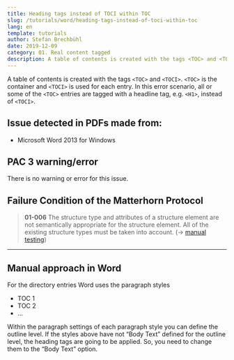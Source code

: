 ```yaml
---
title: Heading tags instead of TOCI within TOC
slug: /tutorials/word/heading-tags-instead-of-toci-within-toc
lang: en
template: tutorials
author: Stefan Brechbühl
date: 2019-12-09
category: 01. Real content tagged
description: A table of contents is created with the tags <TOC> and <TOCI>. <TOC> is the container and <TOCI> is used for each entry. In this error scenario, all or some of the <TOC> entries are tagged with a headline tag, e.g. <H1>, instead of <TOCI>.
---
```


A table of contents is created with the tags `<TOC>` and `<TOCI>`. `<TOC>` is the container and `<TOCI>` is used for each entry. In this error scenario, all or some of the `<TOC>` entries are tagged with a headline tag, e.g. `<H1>`, instead of `<TOCI>`.

## Issue detected in PDFs made from:

- Microsoft Word 2013 for Windows

## PAC 3 warning/error

There is no warning or error for this issue.

## Failure Condition of the Matterhorn Protocol

> **01-006** The structure type and attributes of a structure element are not semantically appropriate for the structure element. All of the existing structure types must be taken into account. (→ [manual testing](glossary/#manual-testing))

***

## Manual approach in Word

For the directory entries Word uses the paragraph styles

- TOC 1
- TOC 2
- …

Within the paragraph settings of each paragraph style you can define the outline level. If the styles above have not “Body Text” defined for the outline level, the heading tags are going to be applied. So, you need to change them to the “Body Text” option.